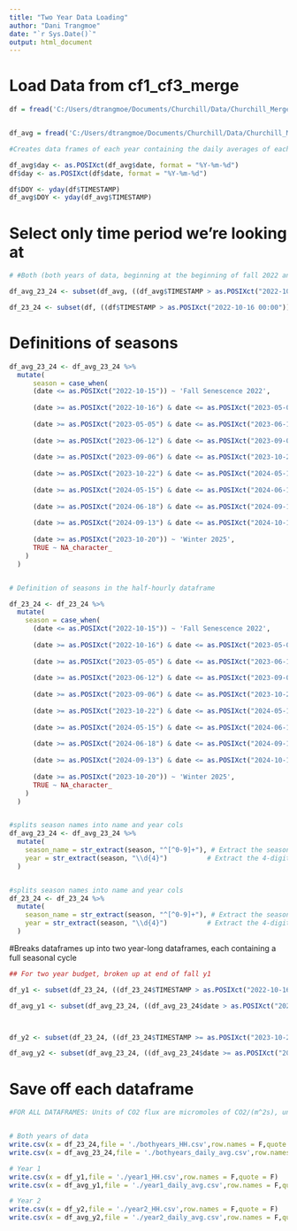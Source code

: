 ```yaml
---
title: "Two Year Data Loading"
author: "Dani Trangmoe"
date: "`r Sys.Date()`"
output: html_document
---
```


# Load Data from cf1_cf3_merge

```r

df = fread('C:/Users/dtrangmoe/Documents/Churchill/Data/Churchill_Merged_CF1_CF3_HH_24.csv',na.strings = c('-9999','NA','NaN','NAN','-7999'))


df_avg = fread('C:/Users/dtrangmoe/Documents/Churchill/Data/Churchill_Merged_Avg_CF1_CF3_HH_24.csv',na.strings = c('-9999','NA','NaN','NAN','-7999'))

#Creates data frames of each year containing the daily averages of each value- useful for focusing on one year at a time

df_avg$day <- as.POSIXct(df_avg$date, format = "%Y-%m-%d")
df$day <- as.POSIXct(df$date, format = "%Y-%m-%d")

df$DOY <- yday(df$TIMESTAMP)
df_avg$DOY <- yday(df_avg$TIMESTAMP)


```

# Select only time period we're looking at

```r

# #Both (both years of data, beginning at the beginning of fall 2022 and ending at the end of fall 2024. makes two full seasonal cycles of data)

df_avg_23_24 <- subset(df_avg, ((df_avg$TIMESTAMP > as.POSIXct("2022-10-16 00:00")) & (df_avg$TIMESTAMP < as.POSIXct("2024-10-19 00:00"))))

df_23_24 <- subset(df, ((df$TIMESTAMP > as.POSIXct("2022-10-16 00:00")) & (df$TIMESTAMP < as.POSIXct("2024-10-19 00:00"))))


```

# Definitions of seasons
```r

df_avg_23_24 <- df_avg_23_24 %>%
  mutate(
      season = case_when(
      (date <= as.POSIXct("2022-10-15")) ~ 'Fall Senescence 2022',
      
      (date >= as.POSIXct("2022-10-16") & date <= as.POSIXct("2023-05-04")) ~ 'Winter 2023',
      
      (date >= as.POSIXct("2023-05-05") & date <= as.POSIXct("2023-06-11")) ~ 'Snow Melt 2023',
      
      (date >= as.POSIXct("2023-06-12") & date <= as.POSIXct("2023-09-05")) ~ 'Growing Season 2023',
      
      (date >= as.POSIXct("2023-09-06") & date <= as.POSIXct("2023-10-21")) ~ 'Fall Senescence 2023',
      
      (date >= as.POSIXct("2023-10-22") & date <= as.POSIXct("2024-05-14")) ~ 'Winter 2024',
      
      (date >= as.POSIXct("2024-05-15") & date <= as.POSIXct("2024-06-17")) ~ 'Snow Melt 2024',
      
      (date >= as.POSIXct("2024-06-18") & date <= as.POSIXct("2024-09-12")) ~ 'Growing Season 2024',
      
      (date >= as.POSIXct("2024-09-13") & date <= as.POSIXct("2024-10-19")) ~ 'Fall Senescence 2024',
      
      (date >= as.POSIXct("2023-10-20")) ~ 'Winter 2025',
      TRUE ~ NA_character_
    )
  )


# Definition of seasons in the half-hourly dataframe 

df_23_24 <- df_23_24 %>%
  mutate(
    season = case_when(
      (date <= as.POSIXct("2022-10-15")) ~ 'Fall Senescence 2022',
      
      (date >= as.POSIXct("2022-10-16") & date <= as.POSIXct("2023-05-04")) ~ 'Winter 2023',
      
      (date >= as.POSIXct("2023-05-05") & date <= as.POSIXct("2023-06-11")) ~ 'Snow Melt 2023',
      
      (date >= as.POSIXct("2023-06-12") & date <= as.POSIXct("2023-09-05")) ~ 'Growing Season 2023',
      
      (date >= as.POSIXct("2023-09-06") & date <= as.POSIXct("2023-10-21")) ~ 'Fall Senescence 2023',
      
      (date >= as.POSIXct("2023-10-22") & date <= as.POSIXct("2024-05-14")) ~ 'Winter 2024',
      
      (date >= as.POSIXct("2024-05-15") & date <= as.POSIXct("2024-06-17")) ~ 'Snow Melt 2024',
      
      (date >= as.POSIXct("2024-06-18") & date <= as.POSIXct("2024-09-12")) ~ 'Growing Season 2024',
      
      (date >= as.POSIXct("2024-09-13") & date <= as.POSIXct("2024-10-19")) ~ 'Fall Senescence 2024',
      
      (date >= as.POSIXct("2023-10-20")) ~ 'Winter 2025',
      TRUE ~ NA_character_
    )
  )


#splits season names into name and year cols
df_avg_23_24 <- df_avg_23_24 %>%
  mutate(
    season_name = str_extract(season, "^[^0-9]+"), # Extract the season name
    year = str_extract(season, "\\d{4}")          # Extract the 4-digit year
  )


#splits season names into name and year cols
df_23_24 <- df_23_24 %>%
  mutate(
    season_name = str_extract(season, "^[^0-9]+"), # Extract the season name
    year = str_extract(season, "\\d{4}")          # Extract the 4-digit year
  )
```


#Breaks dataframes up into two year-long dataframes, each containing a full seasonal cycle 
```r
## For two year budget, broken up at end of fall y1

df_y1 <- subset(df_23_24, ((df_23_24$TIMESTAMP > as.POSIXct("2022-10-16 00:00")) & (df_23_24$TIMESTAMP < as.POSIXct("2023-10-20 00:00"))))

df_avg_y1 <- subset(df_avg_23_24, ((df_avg_23_24$date > as.POSIXct("2022-10-16")) & (df_avg_23_24$date < as.POSIXct("2023-10-20"))))



df_y2 <- subset(df_23_24, ((df_23_24$TIMESTAMP >= as.POSIXct("2023-10-20 00:00")) & (df_23_24$TIMESTAMP < as.POSIXct("2024-10-19 00:00"))))

df_avg_y2 <- subset(df_avg_23_24, ((df_avg_23_24$date >= as.POSIXct("2023-10-20")) & (df_avg_23_24$date < as.POSIXct("2024-10-19"))))
```



# Save off each dataframe

```r

#FOR ALL DATAFRAMES: Units of CO2 flux are micromoles of CO2/(m^2s), units of CH4 flux are nanomoles of CH4/(m^2s)


# Both years of data
write.csv(x = df_23_24,file = './bothyears_HH.csv',row.names = F,quote = F)
write.csv(x = df_avg_23_24,file = './bothyears_daily_avg.csv',row.names = F,quote = F)

# Year 1
write.csv(x = df_y1,file = './year1_HH.csv',row.names = F,quote = F)
write.csv(x = df_avg_y1,file = './year1_daily_avg.csv',row.names = F,quote = F)

# Year 2
write.csv(x = df_y2,file = './year2_HH.csv',row.names = F,quote = F)
write.csv(x = df_avg_y2,file = './year2_daily_avg.csv',row.names = F,quote = F)

```


